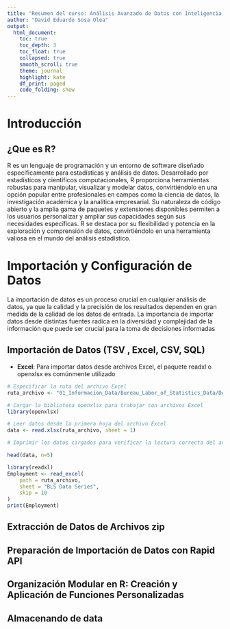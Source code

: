 ```yaml
---
title: "Resumen del curso: Análisis Avanzado de Datos con Inteligencia Artificial"
author: "David Eduardo Sosa Olea"
output:
  html_document:
    toc: true
    toc_depth: 3
    toc_float: true
    collapsed: true
    smooth_scroll: true
    theme: journal
    highlight: kate
    df_print: paged
    code_folding: show
---
```


# Introducción

## ¿Que es R?

R es un lenguaje de programación y un entorno de software diseñado específicamente para estadísticas y análisis de datos. Desarrollado por estadísticos y científicos computacionales, R proporciona herramientas robustas para manipular, visualizar y modelar datos, convirtiéndolo en una opción popular entre profesionales en campos como la ciencia de datos, la investigación académica y la analítica empresarial. Su naturaleza de código abierto y la amplia gama de paquetes y extensiones disponibles permiten a los usuarios personalizar y ampliar sus capacidades según sus necesidades específicas. R se destaca por su flexibilidad y potencia en la exploración y comprensión de datos, convirtiéndolo en una herramienta valiosa en el mundo del análisis estadístico.

# Importación y Configuración de Datos

La importación de datos es un proceso crucial en cualquier análisis de datos, ya que la calidad y la precisión de los resultados dependen en gran medida de la calidad de los datos de entrada. La importancia de importar datos desde distintas fuentes radica en la diversidad y complejidad de la información que puede ser crucial para la toma de decisiones informadas

## Importación de Datos (TSV , Excel, CSV, SQL)

-   **Excel**: Para importar datos desde archivos Excel, el paquete readxl o openxlsx es comúnmente utilizado

```r

# Especificar la ruta del archivo Excel
ruta_archivo <- "01_Informacion_Data/Bureau_Labor_of_Statistics_Data/Detroit_Warren_Dearborn.xlsx"

```
```r

# Cargar la biblioteca openxlsx para trabajar con archivos Excel
library(openxlsx)

# Leer datos desde la primera hoja del archivo Excel
data <- read.xlsx(ruta_archivo, sheet = 1)

# Imprimir los datos cargados para verificar la lectura correcta del archivo

head(data, n=5)

```


```r
library(readxl)
Employment <- read_excel(
    path = ruta_archivo,
    sheet = "BLS Data Series",
    skip = 10
)
print(Employment)
```

## Extracción de Datos de Archivos zip

## Preparación de Importación de Datos con Rapid API

## Organización Modular en R: Creación y Aplicación de Funciones Personalizadas

## Almacenando de data
